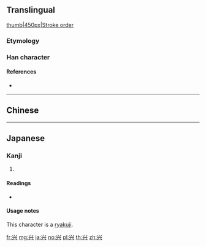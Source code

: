 {{character info/new}}
{{also|興}}
==Translingual==
[[image:兴-bw.png|thumb|450px|Stroke order]]

===Etymology===
{{Han simp|興}}

===Han character===
{{Han char|rn=12|rad=八|as=04|sn=6|four=|canj=FMC|ids=⿳⺍一八}}

====References====
* {{Han ref|kx=0127.091|hdz=10243.050|uh=5174|ud=20852}}

----

==Chinese==
{{zh-see|興}}
----

==Japanese==

===Kanji===
{{ja-kanji|grade=5|rs=八04}}

# {{alternative form of|興|lang=ja}}

====Readings====
* {{ja-readings|goon=[[こう]] (kō)|kanon=[[きょう]] (kyō)|kun=[[おこる]] (okoru)|nanori=}}

====Usage notes====
This character is a [[略字|ryakuji]].

[[fr:兴]]
[[mg:兴]]
[[ja:兴]]
[[no:兴]]
[[pl:兴]]
[[th:兴]]
[[zh:兴]]